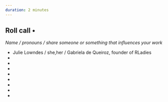 ```yaml
---
duration: 2 minutes
---
```


## Roll call • 

*Name / pronouns / share someone or something that influences your work*

- Julie Lowndes / she,her / Gabriela de Queiroz, founder of RLadies
-   
-  
- 
-  
-  
-  
- 
-  